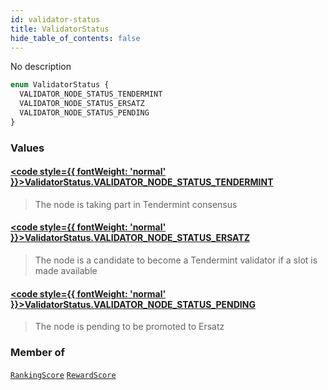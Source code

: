 ```yaml
---
id: validator-status
title: ValidatorStatus
hide_table_of_contents: false
---
```








No description

```graphql
enum ValidatorStatus {
  VALIDATOR_NODE_STATUS_TENDERMINT
  VALIDATOR_NODE_STATUS_ERSATZ
  VALIDATOR_NODE_STATUS_PENDING
}
```


### Values

#### [<code style={{ fontWeight: 'normal' }}>ValidatorStatus.<b>VALIDATOR_NODE_STATUS_TENDERMINT</b></code>](#) 
> The node is taking part in Tendermint consensus
> 

#### [<code style={{ fontWeight: 'normal' }}>ValidatorStatus.<b>VALIDATOR_NODE_STATUS_ERSATZ</b></code>](#) 
> The node is a candidate to become a Tendermint validator if a slot is made available
> 

#### [<code style={{ fontWeight: 'normal' }}>ValidatorStatus.<b>VALIDATOR_NODE_STATUS_PENDING</b></code>](#) 
> The node is pending to be promoted to Ersatz
> 



### Member of

[`RankingScore`](/docs/testnet/graphql/objects/ranking-score)  <Badge class="secondary" text="object"/><Bullet />[`RewardScore`](/docs/testnet/graphql/objects/reward-score)  <Badge class="secondary" text="object"/>



